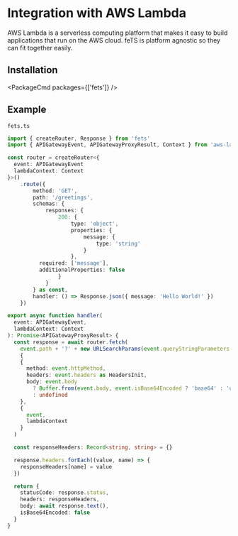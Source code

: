 
# Integration with AWS Lambda

AWS Lambda is a serverless computing platform that makes it easy to build applications that run on
the AWS cloud. feTS is platform agnostic so they can fit together easily.

## Installation

<PackageCmd packages={['fets']} />

## Example

`fets.ts`

```ts
import { createRouter, Response } from 'fets'
import { APIGatewayEvent, APIGatewayProxyResult, Context } from 'aws-lambda'

const router = createRouter<{
  event: APIGatewayEvent
  lambdaContext: Context
}>()
    .route({
        method: 'GET',
        path: '/greetings',
        schemas: {
            responses: {
                200: {
                    type: 'object',
                    properties: {
                        message: {
                            type: 'string'
                        }
                    },
          required: ['message'],
          additionalProperties: false
                }
            }
        } as const,
        handler: () => Response.json({ message: 'Hello World!' })
    })

export async function handler(
  event: APIGatewayEvent,
  lambdaContext: Context
): Promise<APIGatewayProxyResult> {
  const response = await router.fetch(
    event.path + '?' + new URLSearchParams(event.queryStringParameters as Record<string, string> || {}).toString(),
    {
    {
      method: event.httpMethod,
      headers: event.headers as HeadersInit,
      body: event.body
        ? Buffer.from(event.body, event.isBase64Encoded ? 'base64' : 'utf8')
        : undefined
    },
    {
      event,
      lambdaContext
    }
  )

  const responseHeaders: Record<string, string> = {}

  response.headers.forEach((value, name) => {
    responseHeaders[name] = value
  })

  return {
    statusCode: response.status,
    headers: responseHeaders,
    body: await response.text(),
    isBase64Encoded: false
  }
}
```
